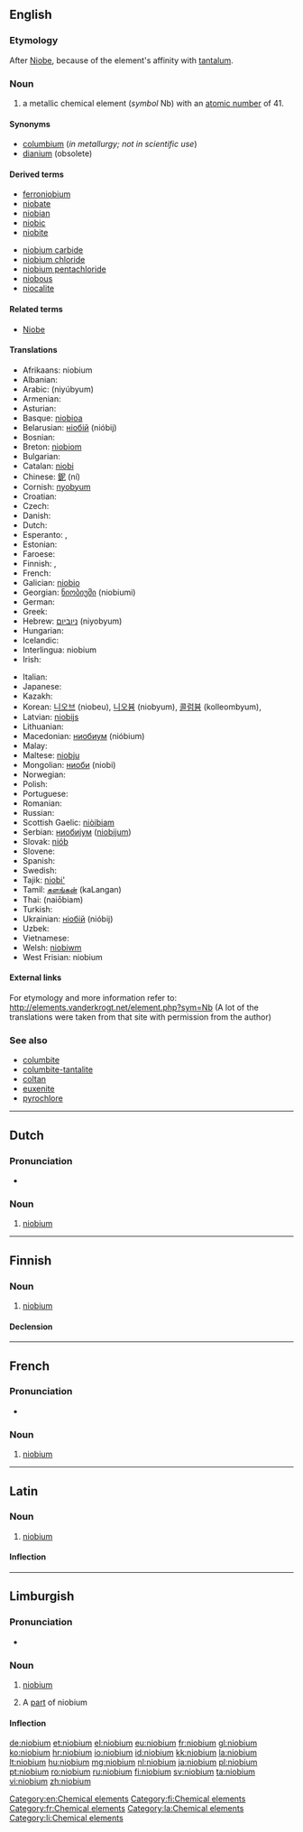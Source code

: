 ==English==
{{elements|Nb|zirconium|Zr|molybdenum|Mo}}

===Etymology===
After [[Niobe]], because of the element's affinity with [[tantalum]].

===Noun===
{{en-noun|-}}
{{wikipedia}}

# a metallic chemical element (''symbol'' Nb) with an [[atomic number]] of 41.

====Synonyms====
* [[columbium]] (''in metallurgy; not in scientific use'')
* [[dianium]] (obsolete)

====Derived terms====
{{der-top}}
* [[ferroniobium]]
* [[niobate]]
* [[niobian]]
* [[niobic]]
* [[niobite]]
{{der-mid}}
* [[niobium carbide]]
* [[niobium chloride]]
* [[niobium pentachloride]]
* [[niobous]]
* [[niocalite]]
{{der-bottom}}

====Related terms====
* [[w:Niobe|Niobe]]

====Translations====
{{trans-top|chemical element}}
* Afrikaans: niobium
* Albanian: {{t-|sq|niob|xs=Albanian}}
* Arabic: {{Arab|[[نيوبيوم]]}} (niyúbyum) {{m}}
* Armenian: {{t-|hy|նիոբիում|tr=niobium}}
* Asturian: {{t|ast|niobiu|m}}
* Basque: [[niobioa]]
* Belarusian: [[нiобiй]] (nióbij) {{m}}
* Bosnian: {{t-|bs|niobij}}
* Breton: [[niobiom]]
* Bulgarian: {{t-|bg|ниобий|m|tr=nióbij}}
* Catalan: [[niobi]]
* Chinese: [[鈮]] (ní)
* Cornish: [[nyobyum]]
* Croatian: {{t+|hr|niobij}}
* Czech: {{t+|cs|niob}}
* Danish: {{t-|da|niobium}}
* Dutch: {{t+|nl|niobium|n}}
* Esperanto: {{t+|eo|niobo|xs=Esperanto}}, {{t-|eo|niobio|xs=Esperanto}}
* Estonian: {{t-|et|nioobium}}
* Faroese: {{t-|fo|niobium|xs=Faroese}}
* Finnish: {{t+|fi|niobi}}, {{t+|fi|niobium}}
* French: {{t+|fr|niobium|m}}
* Galician: [[niobio]]
* Georgian: [[ნიობიუმი]] (niobiumi)
* German: {{t+|de|Niob|n}}
* Greek: {{t+|el|νιόβιο|n|tr=nióvio}}
* Hebrew: [[ניוביום]] (niyobyum)
* Hungarian: {{t+|hu|nióbium}}
* Icelandic: {{t|is|nióbín}}
* Interlingua: niobium
* Irish: {{t+|ga|niaibiam|xs=Irish}}
{{trans-mid}}
* Italian: {{t+|it|niobio|m}}
* Japanese: {{t+|ja|ニオブ|tr=niobu}}
* Kazakh: {{t-|kk|ниобий|tr=niobiy|sc=Cyrl|xs=Kazakh}}
* Korean: [[니오브]] (niobeu), [[니오븀]] (niobyum), [[콜럼븀]] (kolleombyum), {{t|ko|나이오븀|tr=naiobyum|sc=Hang}}
* Latvian: [[niobijs]]
* Lithuanian: {{t+|lt|niobis|xs=Lithuanian}}
* Macedonian: [[ниобиум]] (nióbium)
* Malay: {{t-|ms|niobium|xs=Malay}}
* Maltese: [[niobju]]
* Mongolian: [[ниоби]] (niobi)
* Norwegian: {{t-|no|niob}}
* Polish: {{t+|pl|niob|m}}
* Portuguese: {{t+|pt|nióbio|m}}
* Romanian: {{t+|ro|niobiu|n}}
* Russian: {{t+|ru|ниобий|m|tr=nióbij}}
* Scottish Gaelic: [[niòibiam]]
* Serbian: [[ниобиjум]] ([[niobijum]]) {{m}}
* Slovak: [[niób]]
* Slovene: {{t+|sl|niobij}}
* Spanish: {{t+|es|niobio|m}}
* Swedish: {{t+|sv|niob|n}}
* Tajik: [[niobi']]
* Tamil: [[களங்கன்]] (kaLangan)
* Thai: {{Thai|[[ไนโอเบียม]]}} (naiōbiam)
* Turkish: {{t+|tr|niyobyum}}
* Ukrainian: [[нiобiй]] (nióbij) {{m}}
* Uzbek: {{t-|uz|ниобий|tr=niobiy|sc=Cyrl|xs=Uzbek}}
* Vietnamese: {{t-|vi|niobi|xs=Vietnamese}}
* Welsh: [[niobiwm]]
* West Frisian: niobium
{{trans-bottom}}

====External links====
For etymology and more information refer to:
http://elements.vanderkrogt.net/element.php?sym=Nb
(A lot of the translations were taken from that site with permission from the author)

===See also===
* [[columbite]]
* [[columbite-tantalite]]
* [[coltan]]
* [[euxenite]]
* [[pyrochlore]]

[[Category:en:Chemical elements]]

----

==Dutch==
{{wikipedia|lang=nl}}
{{elements|Nb|zirkonium|Zr|molybdeen|Mo|lang=nl}}

===Pronunciation===
* {{audio|Nl-niobium.ogg|Audio}}

===Noun===
{{nl-noun|n|-|-}}

# [[#English|niobium]]

----

==Finnish==
{{wikipedia|lang=fi}}

===Noun===
{{fi-noun}}

# [[#English|niobium]]

====Declension====
{{fi-decl-paperi|niobium|i=0}}

[[Category:fi:Chemical elements]]

----

==French==
{{wikipedia|lang=fr}}

===Pronunciation===
* {{IPA|/njɔ.bjɔm/|lang=fr}}

===Noun===
{{fr-noun-unc|m}}

# [[#English|niobium]]

[[Category:fr:Chemical elements]]

----

==Latin==
{{wikipedia|lang=la}}

===Noun===
{{la-noun|niobium|niobii|niobiī|n|second}}

# [[#English|niobium]]

====Inflection====
{{la-decl-2nd-N|niobi}}

[[Category:la:Chemical elements]]

----

==Limburgish==

===Pronunciation===
* {{IPA|[ˈɲoː˨bjɔ˧m]|lang=li}}

===Noun===
{{li-noun|g=n}}

# {{uncountable|lang=li}} [[niobium#English|niobium]]
# A [[part]] of niobium

====Inflection====
{{li-decl-noun-um|niobi}}

[[Category:li:Chemical elements]]

[[de:niobium]]
[[et:niobium]]
[[el:niobium]]
[[eu:niobium]]
[[fr:niobium]]
[[gl:niobium]]
[[ko:niobium]]
[[hr:niobium]]
[[io:niobium]]
[[id:niobium]]
[[kk:niobium]]
[[la:niobium]]
[[lt:niobium]]
[[hu:niobium]]
[[mg:niobium]]
[[nl:niobium]]
[[ja:niobium]]
[[pl:niobium]]
[[pt:niobium]]
[[ro:niobium]]
[[ru:niobium]]
[[fi:niobium]]
[[sv:niobium]]
[[ta:niobium]]
[[vi:niobium]]
[[zh:niobium]]